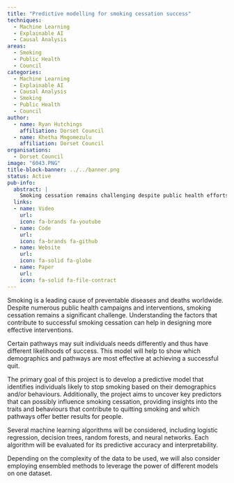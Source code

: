 ```yaml
---
title: "Predictive modelling for smoking cessation success"
techniques:
  - Machine Learning
  - Explainable AI
  - Causal Analysis
areas:
  - Smoking
  - Public Health
  - Council
categories:
  - Machine Learning
  - Explainable AI
  - Causal Analysis
  - Smoking
  - Public Health
  - Council
author:
  - name: Ryan Hutchings
    affiliation: Dorset Council
  - name: Khetha Mngomezulu
    affiliation: Dorset Council
organisations:
  - Dorset Council
image: "6043.PNG"
title-block-banner: ../../banner.png
status: Active
pub-info:
  abstract: |
    Smoking cessation remains challenging despite public health efforts. This project aims to develop a predictive model to identify individuals likely to quit smoking based on demographics and behaviours. It will uncover key predictors and effective pathways using machine learning algorithms like logistic regression, decision trees, random forests, and neural networks, evaluating each for accuracy and interpretability.
  links:
  - name: Video
    url:
    icon: fa-brands fa-youtube
  - name: Code
    url:
    icon: fa-brands fa-github
  - name: Website
    url:
    icon: fa-solid fa-globe
  - name: Paper
    url:
    icon: fa-solid fa-file-contract
---
```


Smoking is a leading cause of preventable diseases and deaths worldwide. Despite numerous public health campaigns and interventions, smoking cessation remains a significant challenge. Understanding the factors that contribute to successful smoking cessation can help in designing more effective interventions.

Certain pathways may suit individuals needs differently and thus have different likelihoods of success. This model will help to show which demographics and pathways are most effective at achieving a successful quit.

The primary goal of this project is to develop a predictive model that identifies individuals likely to stop smoking based on their demographics and/or behaviours. Additionally, the project aims to uncover key predictors that can possibly influence smoking cessation, providing insights into the traits and behaviours that contribute to quitting smoking and which pathways offer better results for people.

Several machine learning algorithms will be considered, including logistic regression, decision trees, random forests, and neural networks. Each algorithm will be evaluated for its predictive accuracy and interpretability.

Depending on the complexity of the data to be used, we will also consider employing ensembled methods to leverage the power of different models on one dataset.
